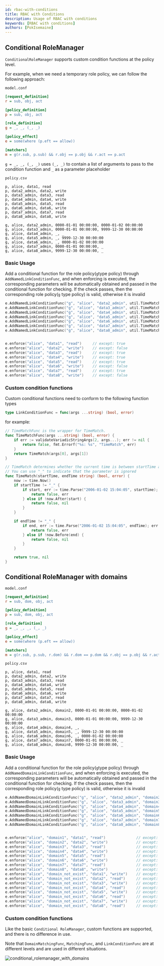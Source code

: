 ```yaml
---
id: rbac-with-conditions
title: RBAC with Conditions
description: Usage of RBAC with conditions
keywords: [RBAC with conditions]
authors: [PokIsemaine]
---
```


## Conditional RoleManager

`ConditionalRoleManager` supports custom condition functions at the policy level.

For example, when we need a temporary role policy, we can follow the following approach:

`model.conf`

```ini
[request_definition]
r = sub, obj, act

[policy_definition]
p = sub, obj, act

[role_definition]
g = _, _, (_, _)

[policy_effect]
e = some(where (p.eft == allow))

[matchers]
m = g(r.sub, p.sub) && r.obj == p.obj && r.act == p.act
```

`g = _, _, (_, _)` uses `(_, _)` to contain a list of arguments to pass to the condition function
and `_` as a parameter placeholder

`policy.csv`

```csv
p, alice, data1, read
p, data2_admin, data2, write
p, data3_admin, data3, read
p, data4_admin, data4, write
p, data5_admin, data5, read
p, data6_admin, data6, write
p, data7_admin, data7, read
p, data8_admin, data8, write

g, alice, data2_admin, 0000-01-01 00:00:00, 0000-01-02 00:00:00
g, alice, data3_admin, 0000-01-01 00:00:00, 9999-12-30 00:00:00
g, alice, data4_admin, _, _
g, alice, data5_admin, _, 9999-12-30 00:00:00
g, alice, data6_admin, _, 0000-01-02 00:00:00
g, alice, data7_admin, 0000-01-01 00:00:00, _
g, alice, data8_admin, 9999-12-30 00:00:00, _
```

### Basic Usage

Add a conditional function for the role policy(`g`type policy)  through `AddNamedLinkConditionFunc`,
and when enforcing is executed, the corresponding parameters will be automatically obtained
and passed in the conditional function for checking.
If the check passes, then the corresponding role policy(`g` type policy) is valid, otherwise it is invalid

```go
e.AddNamedLinkConditionFunc("g", "alice", "data2_admin", util.TimeMatchFunc)
e.AddNamedLinkConditionFunc("g", "alice", "data3_admin", util.TimeMatchFunc)
e.AddNamedLinkConditionFunc("g", "alice", "data4_admin", util.TimeMatchFunc)
e.AddNamedLinkConditionFunc("g", "alice", "data5_admin", util.TimeMatchFunc)
e.AddNamedLinkConditionFunc("g", "alice", "data6_admin", util.TimeMatchFunc)
e.AddNamedLinkConditionFunc("g", "alice", "data7_admin", util.TimeMatchFunc)
e.AddNamedLinkConditionFunc("g", "alice", "data8_admin", util.TimeMatchFunc)


e.enforce("alice", "data1", "read")     // except: true
e.enforce("alice", "data2", "write")    // except: false
e.enforce("alice", "data3", "read")     // except: true
e.enforce("alice", "data4", "write")    // except: true
e.enforce("alice", "data5", "read")     // except: true
e.enforce("alice", "data6", "write")    // except: false
e.enforce("alice", "data7", "read")     // except: true
e.enforce("alice", "data8", "write")    // except: false
```

### Custom condition functions

Custom conditional functions need to conform to the following function types

```go
type LinkConditionFunc = func(args ...string) (bool, error)
```

for example:

```go
// TimeMatchFunc is the wrapper for TimeMatch.
func TimeMatchFunc(args ...string) (bool, error) {
    if err := validateVariadicStringArgs(2, args...); err != nil {
        return false, fmt.Errorf("%s: %s", "TimeMatch", err)
    }
    return TimeMatch(args[0], args[1])
}

// TimeMatch determines whether the current time is between startTime and endTime.
// You can use "_" to indicate that the parameter is ignored
func TimeMatch(startTime, endTime string) (bool, error) {
    now := time.Now()
    if startTime != "_" {
        if start, err := time.Parse("2006-01-02 15:04:05", startTime); err != nil {
            return false, err
        } else if !now.After(start) {
            return false, nil
        }
    }

    if endTime != "_" {
        if end, err := time.Parse("2006-01-02 15:04:05", endTime); err != nil {
            return false, err
        } else if !now.Before(end) {
            return false, nil
        }
    }

    return true, nil
}
```

## Conditional RoleManager with domains

`model.conf`

```ini
[request_definition]
r = sub, dom, obj, act

[policy_definition]
p = sub, dom, obj, act

[role_definition]
g = _, _, _, (_, _)

[policy_effect]
e = some(where (p.eft == allow))

[matchers]
m = g(r.sub, p.sub, r.dom) && r.dom == p.dom && r.obj == p.obj && r.act == p.act
```

`policy.csv`

```csv
p, alice, data1, read
p, data2_admin, data2, write
p, data3_admin, data3, read
p, data4_admin, data4, write
p, data5_admin, data5, read
p, data6_admin, data6, write
p, data7_admin, data7, read
p, data8_admin, data8, write

g, alice, data2_admin, domain2, 0000-01-01 00:00:00, 0000-01-02 00:00:00
g, alice, data3_admin, domain3, 0000-01-01 00:00:00, 9999-12-30 00:00:00
g, alice, data4_admin, domain4, _, _
g, alice, data5_admin, domain5, _, 9999-12-30 00:00:00
g, alice, data6_admin, domain6, _, 0000-01-02 00:00:00
g, alice, data7_admin, domain7, 0000-01-01 00:00:00, _
g, alice, data8_admin, domain8, 9999-12-30 00:00:00, _
```

### Basic Usage

Add a conditional function for the role policy(`g`type policy)  through `AddNamedDomainLinkConditionFunc`,
and when enforcing is executed, the corresponding parameters will be automatically obtained
and passed in the conditional function for checking.
If the check passes, then the corresponding role policy(`g` type policy) is valid, otherwise it is invalid

```go
e.AddNamedDomainLinkConditionFunc("g", "alice", "data2_admin", "domain2", util.TimeMatchFunc)
e.AddNamedDomainLinkConditionFunc("g", "alice", "data3_admin", "domain3", util.TimeMatchFunc)
e.AddNamedDomainLinkConditionFunc("g", "alice", "data4_admin", "domain4", util.TimeMatchFunc)
e.AddNamedDomainLinkConditionFunc("g", "alice", "data5_admin", "domain5", util.TimeMatchFunc)
e.AddNamedDomainLinkConditionFunc("g", "alice", "data6_admin", "domain6", util.TimeMatchFunc)
e.AddNamedDomainLinkConditionFunc("g", "alice", "data7_admin", "domain7", util.TimeMatchFunc)
e.AddNamedDomainLinkConditionFunc("g", "alice", "data8_admin", "domain8", util.TimeMatchFunc)


e.enforce("alice", "domain1", "data1", "read")              // except: true
e.enforce("alice", "domain2", "data2", "write")             // except: false
e.enforce("alice", "domain3", "data3", "read")              // except: true
e.enforce("alice", "domain4", "data4", "write")             // except: true
e.enforce("alice", "domain5", "data5", "read")              // except: true
e.enforce("alice", "domain6", "data6", "write")             // except: false
e.enforce("alice", "domain7", "data7", "read")              // except: true
e.enforce("alice", "domain8", "data8", "write")             // except: false
e.enforce("alice", "domain_not_exist", "data1", "write")    // except: false
e.enforce("alice", "domain_not_exist", "data2", "read")     // except: false
e.enforce("alice", "domain_not_exist", "data3", "write")    // except: false
e.enforce("alice", "domain_not_exist", "data4", "read")     // except: false
e.enforce("alice", "domain_not_exist", "data5", "write")    // except: false
e.enforce("alice", "domain_not_exist", "data6", "read")     // except: false
e.enforce("alice", "domain_not_exist", "data7", "write")    // except: false
e.enforce("alice", "domain_not_exist", "data8", "read")     // except: false
```

### Custom condition functions

Like the basic `Conditional RoleManager`, custom functions are supported, and there is no difference in use.

Note that `DomainMatchingFunc`, `MatchingFunc`, and `LinkConditionFunc` are at different levels and are used in different situations.

![conditional_rolemanager_with_domains](/img/rbac/conditional_rolemanager_with_domains.png)
